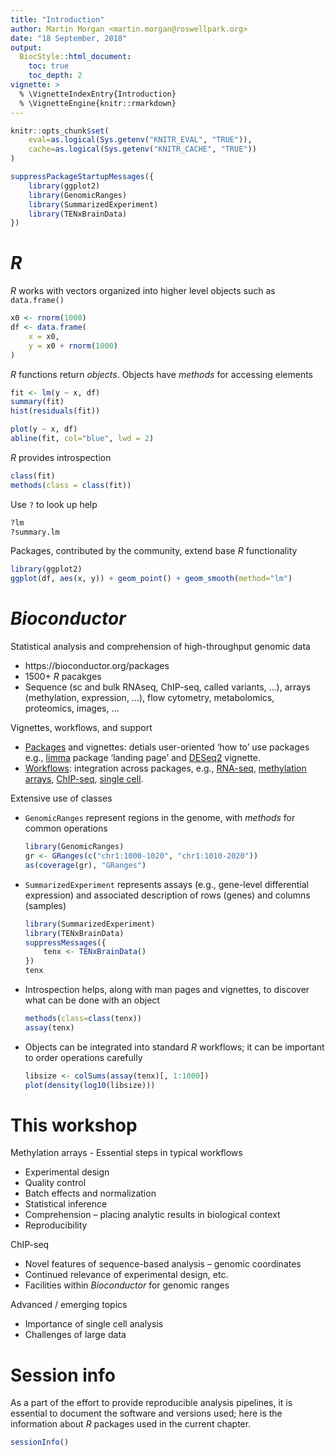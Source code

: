 ```yaml
---
title: "Introduction"
author: Martin Morgan <martin.morgan@roswellpark.org>
date: "18 September, 2018"
output:
  BiocStyle::html_document:
    toc: true
    toc_depth: 2
vignette: >
  % \VignetteIndexEntry{Introduction}
  % \VignetteEngine{knitr::rmarkdown}
---
```


```r
knitr::opts_chunk$set(
    eval=as.logical(Sys.getenv("KNITR_EVAL", "TRUE")),
    cache=as.logical(Sys.getenv("KNITR_CACHE", "TRUE"))
)
```

```r
suppressPackageStartupMessages({
    library(ggplot2)
    library(GenomicRanges)
    library(SummarizedExperiment)
    library(TENxBrainData)
})
```

# _R_

_R_ works with vectors organized into higher level objects such as `data.frame()`

```r
x0 <- rnorm(1000)
df <- data.frame(
    x = x0,
    y = x0 + rnorm(1000)
)
```

_R_ functions return _objects_. Objects have _methods_ for accessing elements

```r
fit <- lm(y ~ x, df)
summary(fit)
hist(residuals(fit))
```

```r
plot(y ~ x, df)
abline(fit, col="blue", lwd = 2)
```

_R_ provides introspection

```r
class(fit)
methods(class = class(fit))
```

Use `?` to look up help

```r
?lm
?summary.lm
```

Packages, contributed by the community, extend base _R_ functionality

```r
library(ggplot2)
ggplot(df, aes(x, y)) + geom_point() + geom_smooth(method="lm")
```

# _Bioconductor_

Statistical analysis and comprehension of high-throughput genomic data

- https://bioconductor.org/packages
- 1500+ _R_ pacakges
- Sequence (sc and bulk RNAseq, ChIP-seq, called variants, ...),
  arrays (methylation, expression, ...), flow cytometry, metabolomics,
  proteomics, images, ...

Vignettes, workflows, and support

- [Packages][] and vignettes: detials user-oriented 'how to' use packages e.g., [limma][] package 'landing page' and [DESeq2][DESeq2-vignette] vignette.
- [Workflows][]: integration across packages, e.g., [RNA-seq][], [methylation arrays][], [ChIP-seq][], [single cell][].

[Packages]: https://bioconductor.org/packages/release/BiocViews.html#___Software
[limma]: https://bioconductor.org/packages/limma
[DESeq2-vignette]: https://bioconductor.org/packages/release/bioc/vignettes/DESeq2/inst/doc/DESeq2.html
[Workflows]: https://bioconductor.org/packages/release/BiocViews.html#___Workflow 
[RNA-seq]: https://bioconductor.org/packages/release/workflows/html/RNAseq123.html
[methylation arrays]: https://bioconductor.org/packages/release/workflows/html/methylationArrayAnalysis.html
[ChIP-seq]: https://bioconductor.org/packages/release/workflows/html/chipseqDB.html
[single cell]: http://bioconductor.org/packages/release/workflows/html/simpleSingleCell.html

Extensive use of classes

- `GenomicRanges` represent regions in the genome, with _methods_ for common operations

    ```r
    library(GenomicRanges)
    gr <- GRanges(c("chr1:1000-1020", "chr1:1010-2020"))
    as(coverage(gr), "GRanges")
    ```

- `SummarizedExperiment` represents assays (e.g., gene-level
  differential expression) and associated description of rows (genes)
  and columns (samples)

    ```r
    library(SummarizedExperiment)
    library(TENxBrainData)
    suppressMessages({
        tenx <- TENxBrainData()
    })
    tenx
    ```

- Introspection helps, along with man pages and vignettes, to discover
  what can be done with an object

    ```r
    methods(class=class(tenx))
    assay(tenx)
    ```

- Objects can be integrated into standard _R_ workflows; it can be
  important to order operations carefully

    ```r
    libsize <- colSums(assay(tenx)[, 1:1000])
    plot(density(log10(libsize)))
    ```
    
# This workshop

Methylation arrays - Essential steps in typical workflows

- Experimental design
- Quality control
- Batch effects and normalization
- Statistical inference
- Comprehension -- placing analytic results in biological context
- Reproducibility
    
ChIP-seq

- Novel features of sequence-based analysis -- genomic coordinates
- Continued relevance of experimental design, etc.
- Facilities within _Bioconductor_ for genomic ranges

Advanced / emerging topics

- Importance of single cell analysis
- Challenges of large data

# Session info

As a part of the effort to provide reproducible analysis pipelines, it
is essential to document the software and versions used; here is the
information about _R_ packages used in the current chapter.

```r
sessionInfo()
```
